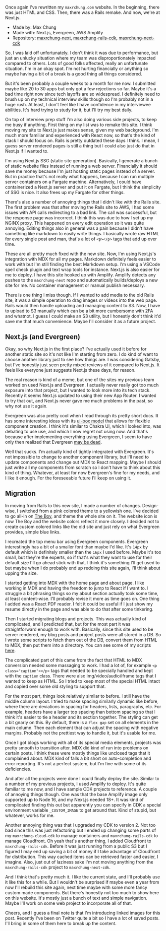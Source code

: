 Once again I've rewritten my `maxrchung.com` website. In the beginning, there
was just HTML and CSS. Then, there was a Rails remake. And now, we're at
Next.js.

- Made by: Max Chung
- Made with: Next.js, Evergreen, AWS Amplify
- Repository: [maxrchung-next](https://github.com/maxrchung/maxrchung-next),
  [maxrchung-rails-cdk](https://github.com/maxrchung/maxrchung-rails-cdk),
  [maxrchung-next-cdk](https://github.com/maxrchung/maxrchung-next-cdk)

So, I was laid off unfortunately. I don't think it was due to performance, but
just an unlucky situation where my team was disproportionately impacted compared
to others. Lots of good folks affected, really an unfortunate situation. I'm in
an okay spot. I'm not hurting financially or anything so maybe having a bit of a
break is a good thing all things considered.

But it's been probably a couple weeks to a month for me now. I submitted maybe
like 20 to 30 apps but only got a few rejections so far. Maybe it's a bad time
right now since tech layoffs are so widespread. I definitely need to brush up on
my technical interview skills though so I'm probably not in a huge rush. At
least, I don't feel like I have confidence in my interviewee abilities. It's
hard trying to study for it, but I'll try my best daily.

On top of interview prep stuff I'm also doing various side projects, to keep me
busy if anything. First thing on my list was to remake this site. I think moving
my site to Next.js just makes sense, given my web background. I'm much more
familiar and experienced with React now, so that's the kind of stack I should
focus on. Rails is pretty outdated these days I think. I mean, I guess server
rendered pages is still a thing but I could also just do that in Next.js if I
wanted to.

I'm using Next.js SSG (static site generation). Basically, I generate a bunch of
static website files instead of running a web server. Financially it should save
me money because I'm just hosting static pages instead of a server. But in
practice that's not really what happens, because I can run multiple server
containers on a Fargate machine. Alternatively, I could have containerized a
Next.js server and put it on Fargate, but I think the simplicity of SSG is nice.
It also frees up my Fargate for other things.

There's also a number of annoying things that I didn't like with the Rails site.
The first problem was that after moving the Rails site to AWS, I had some issues
with API calls redirecting to a bad link. The call was successful, but the
response page was incorrect. I think this was due to how I set up my NGINX
proxy. This happened on every edit operation so it was quite annoying. Editing
things also in general was a pain because I didn't have something like markdown
to easily write things. I basically wrote raw HTML for every single post and
man, that's a lot of `<p></p>` tags that add up over time.

These are all pretty much fixed with the new site. Now, I'm using Next.js's
integration with MDX for all my pages. Markdown definitely feels easier to work
with but I'm still finding the best Markdown setup. I'm using a VSCode spell
check plugin and text wrap tools for instance. Next.js is also easier for me to
deploy. I have this site hooked up with Amplify. Amplify detects any pushes to
the `maxrchung-next` repo and automatically builds/deploys a new site for me. No
container management or manual publish necessary.

There is one thing I miss though. If I wanted to add media to the old Rails
site, it was a simple operation to drag images or videos into the web page.
Rails would then handle uploading and managing content to S3. Now, I have to
upload to S3 manually which can be a bit more cumbersome with 2FA and whatnot. I
guess I could make an S3 utility, but I honestly don't think it'd save me that
much convenience. Maybe I'll consider it as a future project.

## Next.js (and Evergreen)

Okay, so why Next.js in the first place? I've actually used it before for
another static site so it's not like I'm starting from zero. I do kind of want
to choose another library just to see how things are. I was considering Gatsby,
but I've honestly just seen pretty mixed reviews of it compared to Next.js. It
feels like everyone just suggests Next.js these days, for reason.

The real reason is kind of a meme, but one of the sites my previous team worked
on used Next.js and Evergreen. I actually never really got too much exposure
into that project, but I wanted to look more into its tech stack. Recently it
seems Next.js updated to using their new App Router. I wanted to try that out,
and Next.js never gave me much problems in the past, so why not use it again.

Evergreen was also pretty cool when I read through its pretty short docs. It has
some interesting ideas with its [ui-box
model](https://github.com/segmentio/ui-box) that allows for flexible component
creation. I think it's similar to Chakra UI, which I looked into, was debating
to use use, and which I now regret not using now. And that's because after
implementing everything using Evergreen, I seem to have only then realized that
Evergreen [may be dead](https://github.com/segmentio/evergreen/issues/1669).

Well that sucks. I'm actually kind of tightly integrated with Evergreen. It's
not impossible to change to another component library, but I'll need to update
components and change out MDX to React mapping. Maybe I should just write all my
components from scratch so I don't have to think about this kind of thing.
Whatever, at least for now Evergreen's fine for my needs, and I like it enough.
For the foreseeable future I'll keep on using it.

## Migration

In moving from Rails to this new site, I made a number of changes. Design-wise,
I switched from a pink colored theme to a yellowish one. I've decided to go
all-in on [The Boy](https://maxrchung.com/projects/theboy), and theme the whole
site on it. The website icon is now The Boy and the website colors reflect it
more closely. I decided not to create custom colored links like the old site and
just rely on what Evergreen provides, simple blue links.

I recreated the top menu bar using Evergreen components. Evergreen interestingly
has a bit of a smaller font than maybe I'd like. It's `14px` by default which is
definitely smaller than the `16px` I used before. Maybe it's too small, but
they're the experts, so if that's what they want to use for their default size
I'll go ahead stick with that. I think it's something I'll get used to but maybe
when I do probably end up redoing this site again, I'll think about upping the
size.

I started getting into MDX with the home page and about page. I like working in
MDX and having the freedom to jump to React if I want to. I struggle a bit
phrasing things so my about section actually took some time, at least
content-wise. I'll probably revise it more as time goes on. One thing I added
was a React PDF reader. I felt it could be useful if I just show my resume
directly in the page and was able to do that after some tinkering.

Then I started migrating blogs and projects. This was actually kind of
complicated, and I predicted that, but for the most part it was straightforward
enough to work with. Basically, since this site used to be server rendered, my
blog posts and project posts were all stored in a DB. So I wrote some scripts to
fetch them out of the DB, convert them from HTML to MDX, then put them into a
directory. You can see some of my scripts
[here](https://github.com/maxrchung/maxrchung-next/tree/main/converters).

The complicated part of this came from the fact that HTML to MDX conversion
needed some massaging to work. I had a lot of, for example `<p
class="caption"></p>` tags that needed to be specially handled and kept with the
`caption` class. There were also img/video/audio/iframe tags that I wanted to keep as
HTML. So I tried to keep most of the special HTML intact and copied over some
old styling to support that.

For the most part, things look relatively similar to before. I still have the
middle column layout. I tried to make spacing similarly dynamic like before,
where there are deviations in spacing for headers, lists, paragraphs, etc. For
example, headers have a larger top spacing than bottom spacing so that I think
it's easier to tie a header and its section together. The styling can get a bit
gnarly on this. By default, there is a `flex gap` set on all elements in the
main column. Then each element that can adjust the spacing with negative
margins. Probably not the prettiest way to handle it, but it's usable for me.

Once I got blogs working with all of its special media elements, projects was
pretty smooth to transition after. MDX did kind of run into problems on certain
posts. I think these were mostly things like unclosed tags that it complained
about. MDX kind of falls a bit short on auto-completion and error reporting.
It's not a perfect system, but I'm fine with some of its deficiencies.

And after all the projects were done I could finally deploy the site. Similar to
a number of my previous projects, I used Amplify to deploy. It's quite familiar
to me now, and I have sample CDK projects to reference. A couple of annoying
things though. One was that the base Amplify image only supported up to Node 16,
and my Next.js needed 18+. It was kind of complicated finding this out but
apparently you can specify in CDK a special environment variable `_CUSTOM_IMAGE`
to get around that. Kind of stupid, but whatever, works for me.

Another annoying thing was that I upgraded my CDK to version 2. Not too bad
since this was just refactoring but I ended up changing some parts of my
`maxrchung-cloud-cdk` to manage containers and `maxrchung-rails-cdk` to manage
Cloudfront. Oh yeah that's another thing, I added Cloudfront to
`maxrchung-rails-cdk`. Before it was just running from a public S3 but I figured
I may end up saving a bit of money if I take advantage of Cloudfront for
distribution. This way cached items can be retrieved faster and easier, I
imagine. Also, just out of laziness sake I'm not moving anything from the
`maxrchung-rails-cdk` project to `maxrchung-next-cdk`.

And I think that's pretty much it. I like the current state, and I'll probably
use it like this for a while. But I wouldn't be surprised if maybe even a year
from now I'll rebuild this site again, next time maybe with some more fancy
custom made components. But there's honestly not too much to show here on this
website. It's mostly just a bunch of text and simple navigation. Maybe I'll work
on some web project to incorporate all of that.

Cheers, and I guess a final note is that I'm introducing linked images for this
post. Recently I've been on Twitter quite a bit so I have a lot of saved posts.
I'll bring in some of them here to break up the content.

